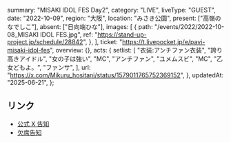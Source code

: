   summary: "MISAKI IDOL FES Day2",
  category: "LIVE",
  liveType: "GUEST",
  date: "2022-10-09",
  region: "大阪",
  location: "みさき公園",
  present: ["高嶺のなでしこ"],
  absent: ["日向端ひな"],
  images: [
    {
      path: "/events/2022/2022-10-08_MISAKI IDOL FES.jpg",
      ref: "https://stand-up-project.jp/schedule/28842",
    },
  ],
  ticket: "https://t.livepocket.jp/e/pavi-misaki-idol-fes",
  overview: {},
  acts: {
    setlist: [
      "衣装:アンチファン衣装",
      "誇り高きアイドル",
      "女の子は強い",
      "MC",
      "アンチファン",
      "ユメムスビ",
      "MC",
      "乙女どもよ。",
      "ファンサ",
    ],
    url: "https://x.com/Mikuru_hositani/status/1579011765752369152",
  },
  updatedAt: "2025-06-21",
};

## リンク

- [公式 X 告知](https://x.com/takanenofficial/status/1575804647167574017)
- [欠席告知](https://takanenonadeshiko.jp/?p=498)
